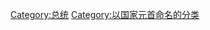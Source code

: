 {{Wikipedia category|hidden=yes|container=yes}}
{{Eponymous category}}
[[Category:总统|Category:总统]]
[[Category:以国家元首命名的分类|Category:以国家元首命名的分类]]